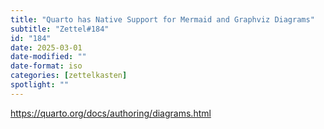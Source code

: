 ```yaml
---
title: "Quarto has Native Support for Mermaid and Graphviz Diagrams"
subtitle: "Zettel#184"
id: "184"
date: 2025-03-01
date-modified: ""
date-format: iso
categories: [zettelkasten]
spotlight: ""
---
```

<https://quarto.org/docs/authoring/diagrams.html>
